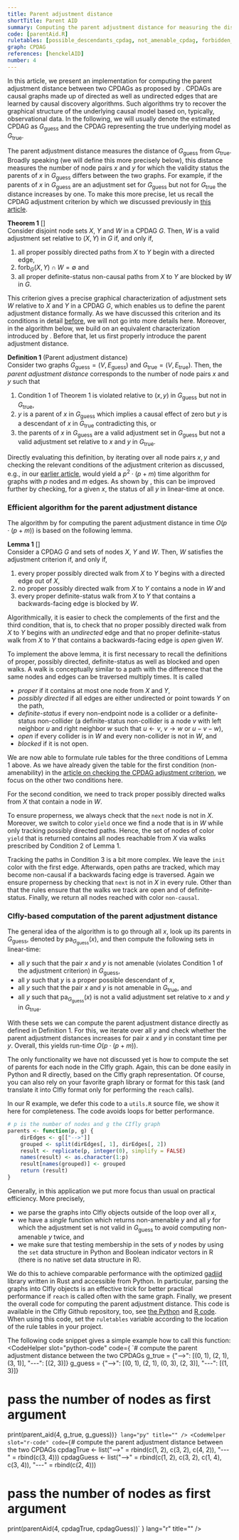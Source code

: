 ```yaml
---
title: Parent adjustment distance
shortTitle: Parent AID
summary: Computing the parent adjustment distance for measuring the distance between two CPDAGs. 
code: [parentAid.R]
ruletables: [possible_descendants_cpdag, not_amenable_cpdag, forbidden_path_connected_cpdag, non_causal_connected_cpdag]
graph: CPDAG
references: [henckelAID]
number: 4
---
```



In this article, we present an implementation for computing the parent adjustment distance between two CPDAGs as proposed by <Reference id="henckelAID" format="author(year)"/>. CPDAGs are causal graphs made up of directed as well as undirected edges that are learned by causal discovery algorithms. Such algorithms try to recover the graphical structure of the underlying causal model based on, typically, observational data. In the following, we will usually denote the estimated CPDAG as $G_{\text{guess}}$ and the CPDAG representing the true underlying model as $G_{\text{true}}$. 

The parent adjustment distance measures the distance of $G_{\text{guess}}$ from $G_{\text{true}}$. Broadly speaking (we will define this more precisely below), this distance measures the number of node pairs $x$ and $y$ for which the validity status the parents of $x$ in $G_{\text{guess}}$ differs between the two graphs. For example, if the parents of $x$ in $G_{\text{guess}}$ are an adjustment set for $G_{\text{guess}}$ but not for $G_{\text{true}}$ the distance increases by one. To make this more precise, let us recall the CPDAG adjustment criterion by <Reference id="perkovicComplete" format="author(year)"/> which we discussed previously in [this article](/applications/cpdag-adjustment-check/). 

**Theorem 1** [<Reference id="perkovicComplete" format="author(year)"/>]    
Consider disjoint node sets $X$, $Y$ and $W$ in a CPDAG $G$. Then, $W$ is a valid adjustment set relative to $(X, Y)$ in $G$ if, and only if,
1. all proper possibly directed paths from $X$ to $Y$ begin with a directed edge,
2. $\text{forb}_G(X, Y) \cap W = \emptyset$ and
3. all proper definite-status non-causal paths from $X$ to $Y$ are blocked by $W$ in $G$.

This criterion gives a precise graphical characterization of adjustment sets $W$ relative to $X$ and $Y$ in a CPDAG $G$, which enables us to define the parent adjustment distance formally. As we have discussed this criterion and its conditions in detail [before](/applications/cpdag-adjustment-check/), we will not go into more details here. Moreover, in the algorithm below, we build on an equivalent characterization introduced by <Reference id="henckelAID" format="author(year)"/>. Before that, let us first properly introduce the parent adjustment distance.

**Definition 1** (Parent adjustment distance)    
Consider two graphs $G_{\text{guess}} = (V, E_{\text{guess}})$ and $G_{\text{true}} = (V, E_{\text{true}})$. Then, the *parent adjustment distance* corresponds to the number of node pairs $x$ and $y$ such that 
1. Condition 1 of Theorem 1 is violated relative to $(x,y)$ in $G_{\text{guess}}$ but not in $G_{\text{true}}$,
2. $y$ is a parent of $x$ in $G_{\text{guess}}$ which implies a causal effect of zero but $y$ is a descendant of $x$ in $G_{\text{true}}$ contradicting this, or
3.  the parents of $x$ in $G_{\text{guess}}$ are a valid adjustment set in $G_{\text{guess}}$ but not a valid adjustment set relative to $x$ and $y$ in $G_{\text{true}}$.

Directly evaluating this definition, by iterating over all node pairs $x, y$ and checking the relevant conditions of the adjustment criterion as discussed, e.g., in our [earlier article](/application/cpdag-adjustment-check/), would yield a $p^2 \cdot (p + m)$ time algorithm for graphs with $p$ nodes and $m$ edges. As shown by <Reference id="henckelAID" format="author(year)"/>, this can be improved further by checking, for a given $x$, the status of all $y$ in linear-time at once. 

### Efficient algorithm for the parent adjustment distance
The algorithm by <Reference id="henckelAID" format="author(year)"/> for computing the parent adjustment distance in time $O(p \cdot (p + m))$ is based on the following lemma.

**Lemma 1** [<Reference id="henckelAID" format="author(year)"/>]    
Consider a CPDAG $G$ and sets of nodes $X$, $Y$ and $W$. Then, $W$ satisfies the adjustment criterion if, and only if,

1. every proper possibly directed walk from $X$ to $Y$ begins with a directed edge out of $X$, 
2. no proper possibly directed walk from $X$ to $Y$ contains a node in $W$ and
3. every proper definite-status walk from $X$ to $Y$ that contains a backwards-facing edge is blocked by $W$. 

Algorithmically, it is easier to check the complements of the first and the third condition, that is, to check that no proper possibly directed walk from $X$ to $Y$ begins with an *undirected* edge and that no proper definite-status walk from $X$ to $Y$ that contains a backwards-facing edge is *open* given $W$. 

To implement the above lemma, it is first necessary to recall the definitions of proper, possibly directed, definite-status as well as blocked and open walks. A walk is conceptually similar to a path with the difference that the same nodes and edges can be traversed multiply times. It is called

- *proper* if it contains at most one node from $X$ and $Y$,
- *possibly directed* if all edges are either undirected or point towards $Y$ on the path,
- *definite-status* if every non-endpoint node is a
collider or a definite-status non-collider (a definite-status non-collider is a node $v$ with left neighbor $u$ and right neighbor $w$ such that $u \leftarrow v$, $v \rightarrow w$ or $u - v - w$),
- *open* if every collider is in $W$ and every non-collider is not in $W$, and
- *blocked* if it is not open.

We are now able to formulate rule tables for the three conditions of Lemma 1 above. As we have already given the table for the first condition (non-amenability) in the [article on checking the CPDAG adjustment criterion](/applications/cpdag-adjustment-check/), we focus on the other two conditions here. 

For the second condition, we need to track proper possibly directed walks from $X$ that contain a node in $W$. 

<Ruletable id="forbidden_path_connected_cpdag" withHeader={true}/>

To ensure properness, we always check that the ```next``` node is not in $X$. Moreover, we switch to color ```yield``` once we find a node that is in $W$ while only tracking possibly directed paths. Hence, the set of nodes of color ```yield``` that is returned contains all nodes reachable from $X$ via walks prescribed by Condition 2 of Lemma 1.

Tracking the paths in Condition 3 is a bit more complex. We leave the ```init``` color with the first edge. Afterwards, open paths are tracked, which may become non-causal if a backwards facing edge is traversed. Again we ensure properness by checking that ```next``` is not in $X$ in every rule. Other than that the rules ensure that the walks we track are open and of definite-status. Finally, we return all nodes reached with color ```non-causal```. 

<Ruletable id="non_causal_connected_cpdag" withHeader={true}/>

### CIfly-based computation of the parent adjustment distance
The general idea of the algorithm is to go through all $x$, look up its parents in $G_{\text{guess}}$, denoted by $\text{pa}_{G_{\text{guess}}}(x)$, and then compute the following sets in linear-time:

- all $y$ such that the pair $x$ and $y$ is not amenable (violates Condition 1 of the adjustment criterion) in $G_{\text{guess}}$,
- all $y$ such that $y$ is a proper possible descendant of $x$,
- all $y$ such that the pair $x$ and $y$ is not amenable in $G_{\text{true}}$, and
- all $y$ such that $\text{pa}_{G_{\text{guess}}}(x)$ is not a valid adjustment set relative to $x$ and $y$ in $G_{\text{true}}$. 

With these sets we can compute the parent adjustment distance directly as defined in Definition 1. For this, we iterate over all $y$ and check whether the parent adjustment distances increases for pair $x$ and $y$ in constant time per $y$. Overall, this yields run-time $O(p \cdot (p + m))$. 

The only functionality we have not discussed yet is how to compute the set of parents for each node in the CIfly graph. Again, this can be done easily in Python and R directly, based on the CIfly graph representation. Of course, you can also rely on your favorite graph library or format for this task (and translate it into CIfly format only for performing the ```reach``` calls). 

In our R example, we defer this code to a ```utils.R``` source file, we show it here for completeness. The code avoids loops for better performance. 

```r
# p is the number of nodes and g the CIfly graph
parents <- function(p, g) {
	dirEdges <- g[["-->"]]
	grouped <- split(dirEdges[, 1], dirEdges[, 2])
	result <- replicate(p, integer(0), simplify = FALSE)
	names(result) <- as.character(1:p)
	result[names(grouped)] <- grouped
	return (result)
}
```

Generally, in this application we put more focus than usual on practical efficiency. More precisely,

- we parse the graphs into CIfly objects outside of the loop over all $x$,
- we have a *single* function which returns non-amenable $y$ and all $y$ for which the adjustment set is not valid in $G_{\text{guess}}$ to avoid computing non-amenable $y$ twice, and
- we make sure that testing membership in the sets of $y$ nodes by using the ```set``` data structure in Python and Boolean indicator vectors in R (there is no native set data structure in R).

We do this to achieve comparable performance with the optimized [gadjid](https://github.com/CausalDisco/gadjid) library written in Rust and accessible from Python. In particular, parsing the graphs into CIfly objects is an effective trick for better practical performance if ```reach``` is called often with the same graph. Finally, we present the overall code for computing the parent adjustment distance. This code is available in the CIfly Github repository, too, see [the Python](https://github.com/mwien/CIfly/blob/main/examples/ciflypy-examples/ciflypy_examples/parent_aid.py) and [R code](https://github.com/mwien/CIfly/blob/main/examples/ciflyr-examples/R/parentAid.R). When using this code, set the ```ruletables``` variable according to the location of the rule tables in your project.

<CodeSwitcher>
	<ExampleCode slot="python-code" id="parent_aid.py"/>
	<ExampleCode slot="r-code" id="parentAid.R"/>
</CodeSwitcher>

The following code snippet gives a simple example how to call this function:
<CodeSwitcher>
<CodeHelper slot="python-code" code={
`# compute the parent adjustment distance between the two CPDAGs
g_true = {"-->": [(0, 1), (2, 1), (3, 1)], "---": [(2, 3)]}
g_guess = {"-->": [(0, 1), (2, 1), (0, 3), (2, 3)], "---": [(1, 3)]}

# pass the number of nodes as first argument
print(parent_aid(4, g_true, g_guess))`
} lang="py" title="" />
<CodeHelper slot="r-code" code={
`# compute the parent adjustment distance between the two CPDAGs
cpdagTrue <- list("-->" = rbind(c(1, 2), c(3, 2), c(4, 2)), "---" = rbind(c(3, 4)))
cpdagGuess <- list("-->" = rbind(c(1, 2), c(3, 2), c(1, 4), c(3, 4)), "---" = rbind(c(2, 4)))

# pass the number of nodes as first argument
print(parentAid(4, cpdagTrue, cpdagGuess))`
} lang="r" title="" />
</CodeSwitcher>
